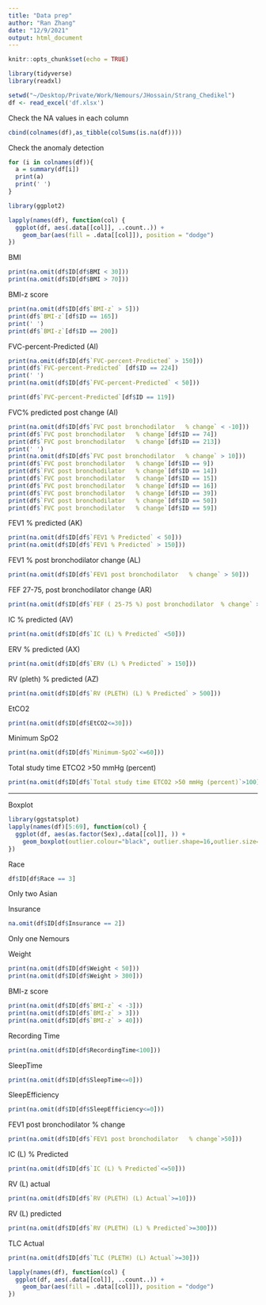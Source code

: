 ```yaml
---
title: "Data prep"
author: "Ran Zhang"
date: "12/9/2021"
output: html_document
---
```


```r
knitr::opts_chunk$set(echo = TRUE)
```


```r
library(tidyverse)
library(readxl)
```

```r
setwd("~/Desktop/Private/Work/Nemours/JHossain/Strang_Chedikel")
df <- read_excel('df.xlsx')
```

Check the NA values in each column
```r
cbind(colnames(df),as_tibble(colSums(is.na(df))))
```

Check the anomaly detection
```r
for (i in colnames(df)){
  a = summary(df[i])
  print(a)
  print(' ')
}
```

```r
library(ggplot2)

lapply(names(df), function(col) {
  ggplot(df, aes(.data[[col]], ..count..)) + 
    geom_bar(aes(fill = .data[[col]]), position = "dodge")
})
```

BMI
```r
print(na.omit(df$ID[df$BMI < 30]))
print(na.omit(df$ID[df$BMI > 70]))
```


BMI-z score
```r
print(na.omit(df$ID[df$`BMI-z` > 5]))
print(df$`BMI-z`[df$ID == 165])
print(' ')
print(df$`BMI-z`[df$ID == 200])
```

FVC-percent-Predicted (AI)
```r
print(na.omit(df$ID[df$`FVC-percent-Predicted` > 150]))
print(df$`FVC-percent-Predicted` [df$ID == 224])
print(' ')
print(na.omit(df$ID[df$`FVC-percent-Predicted` < 50]))

print(df$`FVC-percent-Predicted`[df$ID == 119])
```

FVC% predicted post change (AI) 
```r
print(na.omit(df$ID[df$`FVC post bronchodilator   % change` < -10]))
print(df$`FVC post bronchodilator   % change`[df$ID == 74])
print(df$`FVC post bronchodilator   % change`[df$ID == 213])
print(' ')
print(na.omit(df$ID[df$`FVC post bronchodilator   % change` > 10]))
print(df$`FVC post bronchodilator   % change`[df$ID == 9])
print(df$`FVC post bronchodilator   % change`[df$ID == 14])
print(df$`FVC post bronchodilator   % change`[df$ID == 15])
print(df$`FVC post bronchodilator   % change`[df$ID == 16])
print(df$`FVC post bronchodilator   % change`[df$ID == 39])
print(df$`FVC post bronchodilator   % change`[df$ID == 50])
print(df$`FVC post bronchodilator   % change`[df$ID == 59])
```



FEV1 % predicted (AK)
```r
print(na.omit(df$ID[df$`FEV1 % Predicted` < 50]))
print(na.omit(df$ID[df$`FEV1 % Predicted` > 150]))
```

FEV1 % post bronchodilator change (AL)
```r
print(na.omit(df$ID[df$`FEV1 post bronchodilator   % change` > 50]))
```

FEF 27-75, post bronchodilator change (AR)
```r
print(na.omit(df$ID[df$`FEF ( 25-75 %) post bronchodilator  % change` > 100]))
```

IC % predicted (AV)
```r
print(na.omit(df$ID[df$`IC (L) % Predicted` <50]))
```


ERV % predicted (AX)
```r
print(na.omit(df$ID[df$`ERV (L) % Predicted` > 150]))
```


RV (pleth) % predicted (AZ)
```r
print(na.omit(df$ID[df$`RV (PLETH) (L) % Predicted` > 500]))
```

EtCO2
```r
print(na.omit(df$ID[df$EtCO2<=30]))
```

Minimum SpO2 
```r
print(na.omit(df$ID[df$`Minimum-SpO2`<=60]))
```


Total study time ETCO2 >50 mmHg (percent)
```r
print(na.omit(df$ID[df$`Total study time ETCO2 >50 mmHg (percent)`>100]))
```



******************
Boxplot

```r
library(ggstatsplot)
lapply(names(df)[5:69], function(col) {
  ggplot(df, aes(as.factor(Sex),.data[[col]], )) + 
    geom_boxplot(outlier.colour="black", outlier.shape=16,outlier.size=2, notch=FALSE)
})
```


Race
```r
df$ID[df$Race == 3]
```
Only two Asian 



Insurance
```r
na.omit(df$ID[df$Insurance == 2])
```
Only one Nemours


Weight
```r
print(na.omit(df$ID[df$Weight < 50]))
print(na.omit(df$ID[df$Weight > 300]))

```

BMI-z score
```r
print(na.omit(df$ID[df$`BMI-z` < -3]))
print(na.omit(df$ID[df$`BMI-z` > 3]))
print(na.omit(df$ID[df$`BMI-z` > 40]))
```

Recording Time
```r
print(na.omit(df$ID[df$RecordingTime<100]))
```

SleepTime
```r
print(na.omit(df$ID[df$SleepTime<=0]))
```

SleepEfficiency
```r
print(na.omit(df$ID[df$SleepEfficiency<=0]))
```




FEV1 post bronchodilator   % change
```r
print(na.omit(df$ID[df$`FEV1 post bronchodilator   % change`>50]))
```

IC (L) % Predicted
```r
print(na.omit(df$ID[df$`IC (L) % Predicted`<=50]))
```

RV (L) actual
```r
print(na.omit(df$ID[df$`RV (PLETH) (L) Actual`>=10]))
```

RV (L) predicted
```r
print(na.omit(df$ID[df$`RV (PLETH) (L) % Predicted`>=300]))
```

TLC Actual
```r
print(na.omit(df$ID[df$`TLC (PLETH) (L) Actual`>=30]))
```


```r

lapply(names(df), function(col) {
  ggplot(df, aes(.data[[col]], ..count..)) + 
    geom_bar(aes(fill = .data[[col]]), position = "dodge")
})
```










